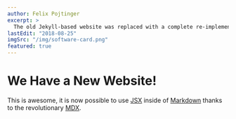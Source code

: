 ```yaml
---
author: Felix Pojtinger
excerpt: >
  The old Jekyll-based website was replaced with a complete re-implementation based on Gatsby.
lastEdit: "2018-08-25"
imgSrc: "/img/software-card.png"
featured: true
---
```


# We Have a New Website!

This is awesome, it is now possible to use [JSX](https://reactjs.org/docs/introducing-jsx.html) inside of [Markdown](https://daringfireball.net/projects/markdown/) thanks to the revolutionary [MDX](https://mdxjs.com/).

